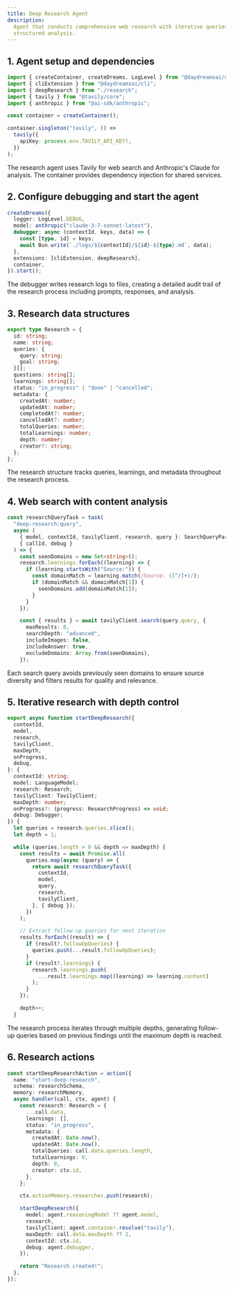 ```yaml
---
title: Deep Research Agent
description:
  Agent that conducts comprehensive web research with iterative queries and
  structured analysis.
---
```


## 1. Agent setup and dependencies

```typescript title="index.ts"
import { createContainer, createDreams, LogLevel } from "@daydreamsai/core";
import { cliExtension } from "@daydreamsai/cli";
import { deepResearch } from "./research";
import { tavily } from "@tavily/core";
import { anthropic } from "@ai-sdk/anthropic";

const container = createContainer();

container.singleton("tavily", () =>
  tavily({
    apiKey: process.env.TAVILY_API_KEY!,
  })
);
```

The research agent uses Tavily for web search and Anthropic's Claude for
analysis. The container provides dependency injection for shared services.

## 2. Configure debugging and start the agent

```typescript title="index.ts"
createDreams({
  logger: LogLevel.DEBUG,
  model: anthropic("claude-3-7-sonnet-latest"),
  debugger: async (contextId, keys, data) => {
    const [type, id] = keys;
    await Bun.write(`./logs/${contextId}/${id}-${type}.md`, data);
  },
  extensions: [cliExtension, deepResearch],
  container,
}).start();
```

The debugger writes research logs to files, creating a detailed audit trail of
the research process including prompts, responses, and analysis.

## 3. Research data structures

```typescript title="research.ts"
export type Research = {
  id: string;
  name: string;
  queries: {
    query: string;
    goal: string;
  }[];
  questions: string[];
  learnings: string[];
  status: "in_progress" | "done" | "cancelled";
  metadata: {
    createdAt: number;
    updatedAt: number;
    completedAt?: number;
    cancelledAt?: number;
    totalQueries: number;
    totalLearnings: number;
    depth: number;
    creator?: string;
  };
};
```

The research structure tracks queries, learnings, and metadata throughout the
research process.

## 4. Web search with content analysis

```typescript title="research.ts"
const researchQueryTask = task(
  "deep-research:query",
  async (
    { model, contextId, tavilyClient, research, query }: SearchQueryParams,
    { callId, debug }
  ) => {
    const seenDomains = new Set<string>();
    research.learnings.forEach((learning) => {
      if (learning.startsWith("Source:")) {
        const domainMatch = learning.match(/Source: ([^/]+)/);
        if (domainMatch && domainMatch[1]) {
          seenDomains.add(domainMatch[1]);
        }
      }
    });

    const { results } = await tavilyClient.search(query.query, {
      maxResults: 8,
      searchDepth: "advanced",
      includeImages: false,
      includeAnswer: true,
      excludeDomains: Array.from(seenDomains),
    });
```

Each search query avoids previously seen domains to ensure source diversity and
filters results for quality and relevance.

## 5. Iterative research with depth control

```typescript title="research.ts"
export async function startDeepResearch({
  contextId,
  model,
  research,
  tavilyClient,
  maxDepth,
  onProgress,
  debug,
}: {
  contextId: string;
  model: LanguageModel;
  research: Research;
  tavilyClient: TavilyClient;
  maxDepth: number;
  onProgress?: (progress: ResearchProgress) => void;
  debug: Debugger;
}) {
  let queries = research.queries.slice();
  let depth = 1;

  while (queries.length > 0 && depth <= maxDepth) {
    const results = await Promise.all(
      queries.map(async (query) => {
        return await researchQueryTask({
          contextId,
          model,
          query,
          research,
          tavilyClient,
        }, { debug });
      })
    );

    // Extract follow-up queries for next iteration
    results.forEach((result) => {
      if (result?.followUpQueries) {
        queries.push(...result.followUpQueries);
      }
      if (result?.learnings) {
        research.learnings.push(
          ...result.learnings.map((learning) => learning.content)
        );
      }
    });

    depth++;
  }
```

The research process iterates through multiple depths, generating follow-up
queries based on previous findings until the maximum depth is reached.

## 6. Research actions

```typescript title="research.ts"
const startDeepResearchAction = action({
  name: "start-deep-research",
  schema: researchSchema,
  memory: researchMemory,
  async handler(call, ctx, agent) {
    const research: Research = {
      ...call.data,
      learnings: [],
      status: "in_progress",
      metadata: {
        createdAt: Date.now(),
        updatedAt: Date.now(),
        totalQueries: call.data.queries.length,
        totalLearnings: 0,
        depth: 0,
        creator: ctx.id,
      },
    };

    ctx.actionMemory.researches.push(research);

    startDeepResearch({
      model: agent.reasoningModel ?? agent.model,
      research,
      tavilyClient: agent.container.resolve("tavily"),
      maxDepth: call.data.maxDepth ?? 2,
      contextId: ctx.id,
      debug: agent.debugger,
    });

    return "Research created!";
  },
});
```
